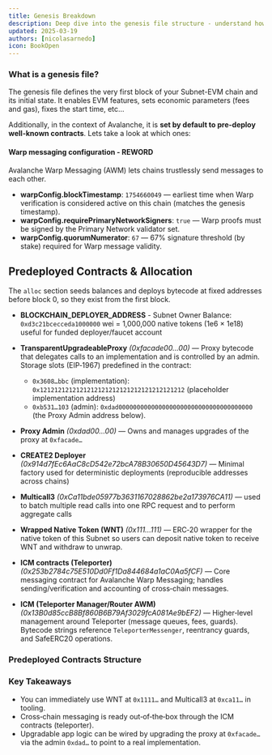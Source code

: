 ```yaml
---
title: Genesis Breakdown
description: Deep dive into the genesis file structure - understand how Subnet-EVM chains initialize with predeployed contracts, fee configurations, and cross-chain messaging setup for permissioned L1s.
updated: 2025-03-19
authors: [nicolasarnedo]
icon: BookOpen
---
```



### What is a genesis file?

The genesis file defines the very first block of your Subnet-EVM chain and its initial state. It enables EVM features, sets economic parameters (fees and gas), fixes the start time, etc...

Additionally, in the context of Avalanche, it is **set by default to pre-deploy well-known contracts**. Lets take a look at which ones:

#### Warp messaging configuration - REWORD

Avalanche Warp Messaging (AWM) lets chains trustlessly send messages to each other.

- **warpConfig.blockTimestamp**: `1754660049` — earliest time when Warp verification is considered active on this chain (matches the genesis timestamp).
- **warpConfig.requirePrimaryNetworkSigners**: `true` — Warp proofs must be signed by the Primary Network validator set.
- **warpConfig.quorumNumerator**: `67` — 67% signature threshold (by stake) required for Warp message validity.

## Predeployed Contracts & Allocation

The `alloc` section seeds balances and deploys bytecode at fixed addresses before block 0, so they exist from the first block.

- **BLOCKCHAIN_DEPLOYER_ADDRESS** - Subnet Owner Balance: `0xd3c21bcecceda1000000` wei = 1,000,000 native tokens (1e6 × 1e18) useful for funded deployer/faucet account

- **TransparentUpgradeableProxy** *(0xfacade00...00)* — Proxy bytecode that delegates calls to an implementation and is controlled by an admin. Storage slots (EIP‑1967) predefined in the contract:
    - `0x3608…bbc` (implementation): `0x1212121212121212121212121212121212121212` (placeholder implementation address)
    - `0xb531…103` (admin): `0xdad0000000000000000000000000000000000000` (the Proxy Admin address below).

- **Proxy Admin** *(0xdad00...00)* — Owns and manages upgrades of the proxy at `0xfacade…`

- **CREATE2 Deployer** *(0x914d7fEc6AaC8cD542e72bcA78B30650D45643D7)* — Minimal factory used for deterministic deployments (reproducible addresses across chains)

- **Multicall3** *(0xCa11bde05977b3631167028862be2a173976CA11)* —  used to batch multiple read calls into one RPC request and to perform aggregate calls

- **Wrapped Native Token (WNT)** *(0x111...111)* — ERC‑20 wrapper for the native token of this Subnet so users can deposit native token to receive WNT and withdraw to unwrap.

- **ICM contracts (Teleporter)** *(0x253b2784c75E510Dd0Ff1Da844684a1aC0Aa5fCF)* — Core messaging contract for Avalanche Warp Messaging; handles sending/verification and accounting of cross‑chain messages.

- **ICM (Teleporter Manager/Router AWM)** *(0x13B0d85ccB8Bf860B6B79Af3029fcA081Ae9bEF2)* — Higher‑level management around Teleporter (message queues, fees, guards). Bytecode strings reference `TeleporterMessenger`, reentrancy guards, and SafeERC20 operations.

### Predeployed Contracts Structure

<div style={{ display: 'flex', justifyContent: 'center', margin: '2rem 0', width: '100%' }}>
  <div style={{ width: '90%', maxWidth: '1200px' }}>
    <Mermaid
      chart="
graph TD
  A[facade - TransparentUpgradeableProxy] --> B[0x1212... implementation placeholder]
  C[dad... ProxyAdmin] --> A
  D[Teleporter Messenger] --> E[Other chains]
  F[Teleporter Manager] --> D
  G[CREATE2 Deployer] --> H[User contracts]
  I[Multicall3] --> H
  J[WNT] <--> K[Native token]
  
  A -.->|delegatecall| B
  C -.->|admin-of| A
  D -.->|AWM messages| E
  F -.->|controls/fees| D
  G -.->|deterministic deploys| H
  I -.->|batch read/exec| H
"
    />
  </div>
</div>

### Key Takeaways

- You can immediately use WNT at `0x1111…` and Multicall3 at `0xca11…` in tooling.
- Cross‑chain messaging is ready out‑of‑the‑box through the ICM contracts (teleporter).
- Upgradable app logic can be wired by upgrading the proxy at `0xfacade…` via the admin `0xdad…` to point to a real implementation.

